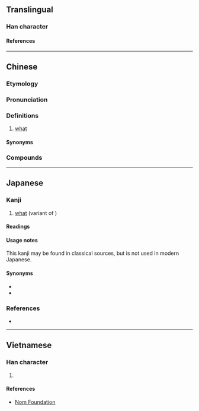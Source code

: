 {{character info}}
==Translingual==

===Han character===
{{Han char|rn=30|rad=口|as=08|sn=11|four=68064|canj=ROMR,XROMR|ids=⿰口舍}}

====References====
{{Han ref|kx=0196.261|dkj=03881|hdz=10643.060|uh=5565}}

----

==Chinese==
{{zh-forms|alt=薩-Wu}}

===Etymology===
{{rfe|zh}}

===Pronunciation===
{{zh-pron
|m=shá,shà
|m-s=sa4
|dg=са3
|c=saa2,saa1
|mn=xm,qz,tw:siáⁿ/zz,twv:sáⁿ/ml:siá/tw,sx,mg:siahⁿ/tc:sahⁿ
|mn_note=siahⁿ - at the end of a phrase
|w=2sa
|cat=pron
}}

===Definitions===
{{zh-hanzi}}

# {{lb|zh|dialectal Mandarin|Min Nan|Wu}} [[what]]
#: {{zh-x|這 是 啥 物件？|'''What''' is this (thing)?|MN}}
#: {{zh-x|儂 辣 做 啥？|'''What''' are you doing?|SH|tr=3non&5laq&2tsu+2sa}}
#: {{zh-x|你 說 啥{shà} 來著[着]{zhe}？|'''What''' did you just say? [dialectal Mandarin]}}

====Synonyms====
{{zh-dial|什麼}}

===Compounds===
{{zh-der|啥個|那啥|啥地方|啥物:siáⁿ-mi̍h|啥子|啥貨|啥潲:siáⁿ-siâu|啥款|啥人|啥所在|變啥魍:pìⁿ-siáⁿ-báng;Min Nan}}

----

==Japanese==

===Kanji===
{{ja-kanji|rs=口08}}

# [[what]] (variant of {{m|ja|舍}})

====Readings====
{{ja-readings
|goon=しゃ<しや
|kanon=しゃ<しや
|kun=なに-, なん-ぞ
}}

====Usage notes====
This kanji may be found in classical sources, but is not used in modern Japanese.
{{attention|ja|needs further information and examples of use; is this kanbun only?}}

====Synonyms====
* {{ja-r|何|なに}}
* {{ja-r|何ぞ|なんぞ}}

===References===
* {{R:DKJ}}

----

==Vietnamese==

===Han character===
{{vi-readings|rs=口08|reading=sá}}

# {{rfdef|vi|sort=口08}}

====References====
* [http://nomfoundation.org/common/nom_details.php?codepoint=5565 Nom Foundation]